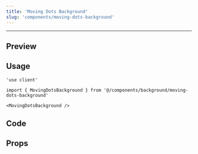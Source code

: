 ```yaml
---
title: 'Moving Dots Background'
slug: 'components/moving-dots-background'
---
```


---


## Preview

<PreviewComponent>
  <MovingDotsBackground />
</PreviewComponent>

## Usage

```tsx
'use client'

import { MovingDotsBackground } from '@/components/background/moving-dots-background'

<MovingDotsBackground />
```

## Code

<CodeSnippet componentPath="./src/components/background/moving-dots-background.tsx" />

## Props

<AutoTypeTable
  path="./src/components/background/moving-dots-background.tsx"
  name="MovingDotsBackgroundProps"
/>